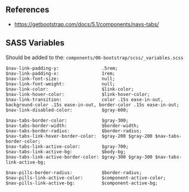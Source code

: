## References
* https://getbootstrap.com/docs/5.1/components/navs-tabs/

## SASS Variables

Should be added to the:
`components/00-bootstrap/scss/_variables.scss`

```
$nav-link-padding-y:                .5rem;
$nav-link-padding-x:                1rem;
$nav-link-font-size:                null;
$nav-link-font-weight:              null;
$nav-link-color:                    $link-color;
$nav-link-hover-color:              $link-hover-color;
$nav-link-transition:               color .15s ease-in-out, background-color .15s ease-in-out, border-color .15s ease-in-out;
$nav-link-disabled-color:           $gray-600;

$nav-tabs-border-color:             $gray-300;
$nav-tabs-border-width:             $border-width;
$nav-tabs-border-radius:            $border-radius;
$nav-tabs-link-hover-border-color:  $gray-200 $gray-200 $nav-tabs-border-color;
$nav-tabs-link-active-color:        $gray-700;
$nav-tabs-link-active-bg:           $body-bg;
$nav-tabs-link-active-border-color: $gray-300 $gray-300 $nav-tabs-link-active-bg;

$nav-pills-border-radius:           $border-radius;
$nav-pills-link-active-color:       $component-active-color;
$nav-pills-link-active-bg:          $component-active-bg;
```
